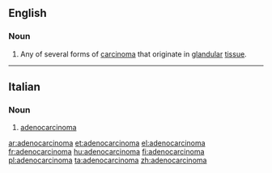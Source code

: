 ==English==

===Noun===
{{wikipedia}}
{{en-noun}}

# {{medicine}} Any of several forms of [[carcinoma]] that originate in [[glandular]] [[tissue]].

----
==Italian==
{{wikipedia|lang=it}}
===Noun===
{{it-noun|adenocarcinom|m|a|i}}

# {{context|oncology|lang=it}} [[#English|adenocarcinoma]]

[[ar:adenocarcinoma]]
[[et:adenocarcinoma]]
[[el:adenocarcinoma]]
[[fr:adenocarcinoma]]
[[hu:adenocarcinoma]]
[[fi:adenocarcinoma]]
[[pl:adenocarcinoma]]
[[ta:adenocarcinoma]]
[[zh:adenocarcinoma]]